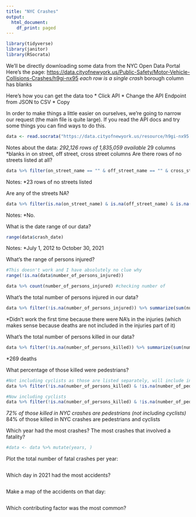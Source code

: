 ```yaml
---
title: "NYC Crashes"
output:
  html_document:
    df_print: paged
---
```

```r
library(tidyverse)
library(janitor)
library(RSocrata)
```


We'll be directly downloading some data from the NYC Open Data Portal
Here's the page: [https://data.cityofnewyork.us/Public-Safety/Motor-Vehicle-Collisions-Crashes/h9gi-nx95](https://data.cityofnewyork.us/Public-Safety/Motor-Vehicle-Collisions-Crashes/h9gi-nx95)
*each row is a single crash
*borough column has blanks

Here's how you can get the data too
* Click API
* Change the API Endpoint from JSON to CSV
* Copy

In order to make things a little easier on ourselves, we're going to narrow our request (the main file is quite large). If you read the API docs and try some things you can find ways to do this.



```r
data <- read.socrata("https://data.cityofnewyork.us/resource/h9gi-nx95.csv?borough=MANHATTAN")
```
Notes about the data:
*292,126 rows of 1,835,059 available
*29 columns
*blanks in on street, off street, cross street columns
Are there rows of no streets listed at all?
```r
data %>% filter(on_street_name == "" & off_street_name == "" & cross_street_name == "")
```
Notes:
*23 rows of no streets listed

Are any of the streets NA?
```r
data %>% filter(is.na(on_street_name) & is.na(off_street_name) & is.na(cross_street_name))
```
Notes:
*No.

What is the date range of our data?
```r
range(data$crash_date)
```
Notes:
*July 1, 2012 to October 30, 2021

What's the range of persons injured?
```r
#This doesn't work and I have absolutely no clue why
range(!is.na(data$number_of_persons_injured))

data %>% count(number_of_persons_injured) #checking number of
```


What's the total number of persons injured in our data? 
```r
data %>% filter(!is.na(number_of_persons_injured)) %>% summarize(sum(number_of_persons_injured))
```
*Didn't work the first time because there were NA's in the injuries (which makes sense because deaths are not included in the injuries part of it)

What's the total number of persons killed in our data? 
```r
data %>% filter(!is.na(number_of_persons_killed)) %>% summarize(sum(number_of_persons_killed))
```
*269 deaths

What percentage of those killed were pedestrians? 
```r
#Not including cyclists as those are listed separately, will include in next example
data %>% filter(!is.na(number_of_persons_killed) & !is.na(number_of_pedestrians_killed)) %>% summarize(sum(number_of_pedestrians_killed)/sum(number_of_persons_killed))

#Now including cyclists
data %>% filter(!is.na(number_of_persons_killed) & !is.na(number_of_pedestrians_killed) & !is.na(number_of_cyclist_killed)) %>% summarize(sum(sum(number_of_pedestrians_killed), sum(number_of_cyclist_killed))/sum(number_of_persons_killed))
```
*72% of those killed in NYC crashes are pedestrians (not including cyclists)
*84% of those killed in NYC crashes are pedestrians and cyclists

Which year had the most crashes? The most crashes that involved a fatality?
```r
#data <- data %>% mutate(years, )
```


Plot the total number of fatal crashes per year:
```r

```


Which day in 2021 had the most accidents? 
```r

```


Make a map of the accidents on that day: 
```r

```


Which contributing factor was the most common? 
```r

```
